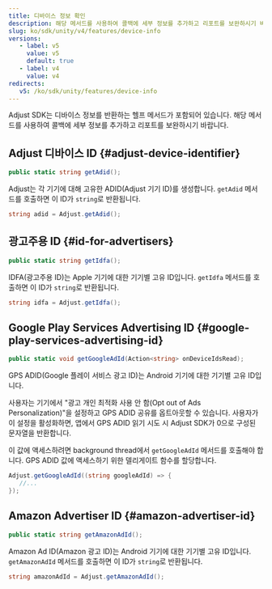 ```yaml
---
title: 디바이스 정보 확인
description: 해당 메서드를 사용하여 콜백에 세부 정보를 추가하고 리포트를 보완하시기 바랍니다.
slug: ko/sdk/unity/v4/features/device-info
versions:
   - label: v5
     value: v5
     default: true
   - label: v4
     value: v4
redirects:
   v5: /ko/sdk/unity/features/device-info
---
```


Adjust SDK는 디바이스 정보를 반환하는 헬프 메서드가 포함되어 있습니다. 해당 메서드를 사용하여 콜백에 세부 정보를 추가하고 리포트를 보완하시기 바랍니다.

## Adjust 디바이스 ID {#adjust-device-identifier}

```cs
public static string getAdid();
```

Adjust는 각 기기에 대해 고유한 ADID\(Adjust 기기 ID\)를 생성합니다. `getAdid` 메서드를 호출하면 이 ID가 `string`로 반환됩니다.

```cs
string adid = Adjust.getAdid();
```

## 광고주용 ID {#id-for-advertisers}

<CodeBlock title="메서드 서명">

```cs
public static string getIdfa();
```

</CodeBlock>

IDFA\(광고주용 ID\)는 Apple 기기에 대한 기기별 고유 ID입니다. `getIdfa` 메서드를 호출하면 이 ID가 `string`로 반환됩니다.

```cs
string idfa = Adjust.getIdfa();
```

## Google Play Services Advertising ID {#google-play-services-advertising-id}

<CodeBlock title="메서드 서명">

```cs
public static void getGoogleAdId(Action<string> onDeviceIdsRead);
```

</CodeBlock>

GPS ADID\(Google 플레이 서비스 광고 ID\)는 Android 기기에 대한 기기별 고유 ID입니다.

사용자는 기기에서 "광고 개인 최적화 사용 안 함\(Opt out of Ads Personalization\)"을 설정하고 GPS ADID 공유를 옵트아웃할 수 있습니다. 사용자가 이 설정을 활성화하면, 앱에서 GPS ADID 읽기 시도 시 Adjust SDK가 0으로 구성된 문자열을 반환합니다.

이 값에 액세스하려면 background thread에서 `getGoogleAdId` 메서드를 호출해야 합니다. GPS ADID 값에 액세스하기 위한 델리게이트 함수를 할당합니다.

```cs
Adjust.getGoogleAdId((string googleAdId) => {
   //...
});
```

## Amazon Advertiser ID {#amazon-advertiser-id}

<CodeBlock title="메서드 서명">

```cs
public static string getAmazonAdId();
```

</CodeBlock>

Amazon Ad ID\(Amazon 광고 ID\)는 Android 기기에 대한 기기별 고유 ID입니다. `getAmazonAdId` 메서드를 호출하면 이 ID가 `string`로 반환됩니다.

```cs
string amazonAdId = Adjust.getAmazonAdId();
```
